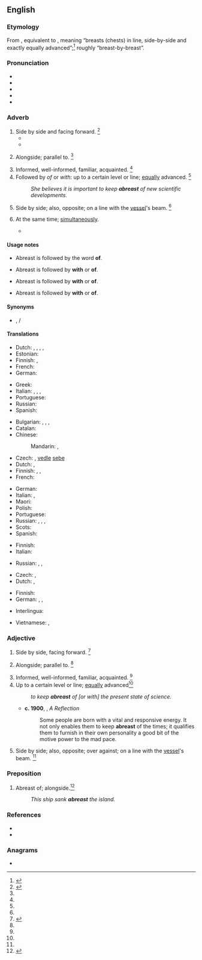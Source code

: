 ==English==
{{was wotd|2015|December|7}}

===Etymology===
From {{inh|en|enm|abrest}}, equivalent to {{prefix|en|a|t1=on, at|breast}}, meaning “breasts (chests) in line, side-by-side and exactly equally advanced”;<ref name="oetyld">{{R:Online Etymology Dictionary}}</ref> roughly “breast-by-breast”.

===Pronunciation===
* {{IPA|/əˈbɹɛst/|lang=en}}
* {{audio|en-us-abreast.ogg|Audio (US)|lang=en}}
* {{audio|en-au-abreast.ogg|Audio (AU)|lang=en}}
* {{rhymes|ɛst|lang=en}}
* {{hyphenation|abreast|lang=en}}

===Adverb===
{{en-adv|-}}

# Side by side and facing forward. {{defdate|First attested from around (1350 to 1470.)}}<ref name=SOED>{{R:SOED5|page=8}}</ref>
#* {{quote-journal
|lang=en
|date=July 15, 2012
|author=Richard Williams
|work=Guardian Unlimited
|url=http://www.guardian.co.uk/sport/2012/jul/15/tour-de-france-2012-bradley-wiggins
|title=Tour de France 2012: Carpet tacks cannot force Bradley Wiggins off track
|passage=On Sunday afternoon it was as dark as night, with barely room for two riders '''abreast''' on a gradient that touches 20%.}}
#* {{quote-book|lang=en|passage=Two men could hardly walk '''abreast'''.|author={{w|Thomas Babington Macaulay}}}}
# {{lb|en|figurative}} Alongside; parallel to. {{defdate|First attested in the mid 17<sup>th</sup> century.}}<ref name=SOED/>
# Informed, well-informed, familiar, acquainted. {{defdate|First attested in the mid 17<sup>th</sup> century.}}<ref name=SOED/>
# Followed by ''of'' or ''with'': up to a certain level or line; [[equally]] advanced. {{defdate|First attested in the mid 17<sup>th</sup> century.}}<ref name=SOED/>
#: ''She believes it is important to keep '''abreast''' of new scientific developments.''
# {{lb|en|nautical}} Side by side; also, opposite; on a line with the [[vessel]]'s beam. {{defdate|First attested in the late 17<sup>th</sup> century.}}<ref name=SOED/>
# {{lb|en|obsolete}} At the same time; [[simultaneously]].
#* {{quote-book|lang=en|author={{w|Thomas Fuller}}|title=The Church History of Britain, From the birth of Jesus Christ until the year MDCXLVIII.|edition=Third|year=1842|volume=1|page=412|passage='''Abreast''' therewith began a convocation.}}

====Usage notes====
* {{sense|nautical}} Abreast is followed by the word '''of'''.
* {{sense|alongside}} Abreast is followed by '''with''' or '''of'''.
* {{sense|informed}} Abreast is followed by '''with''' or '''of'''.
* {{sense|up to a certain level}} Abreast is followed by '''with''' or '''of'''.

====Synonyms====
* {{sense|informed}} {{l|en|apprised}}, {{l|en|up to date}}/{{l|en|up-to-date}}

====Translations====
{{trans-top|informed}}
* Dutch: {{t|nl|op de hoogte}}, {{t+|nl|bekend}}, {{t|nl|goed ingelicht}}, {{t+|nl|welingelicht}}, {{t|nl|met zijn tijd mee}}
* Estonian: {{t|et|kursis}}
* Finnish: {{t+|fi|tietoinen}}, {{t|fi|ajan tasalla}}
* French: {{t+|fr|au courant}}
* German: {{t|de|auf dem Laufenden}}
{{trans-mid}}
* Greek: {{t|el|δίπλα-δίπλα}}
* Italian: {{t+|it|aggiornato|m}}, {{t+|it|aggiornata|f}}, {{t|it|al passo}}, {{t|it|al corrente}}
* Portuguese: {{t|pt|[[bem]] [[informado]]}}
* Russian: {{t-check|ru|[[в]] [[курс|ку́рсе]]}} {{attention|ru|2=was "[[в]] [[курс|курсе]]" - assumed sum-of-parts; if an idiom, remove the wikilinks to the individual words. see [[User:Kephir/gadgets/xte#Translation_fixing]]}}
* Spanish: {{t+|es|al corriente}}
{{trans-bottom}}

{{trans-top|side by side}}
* Bulgarian: {{t+|bg|редом}}, {{t|bg|един до друг|sc=Cyrl}}, {{t|bg|на един ред|sc=Cyrl}}, {{t|bg|рамо до рамо|sc=Cyrl}}
* Catalan: {{t+|ca|ensems}}
* Chinese:
*: Mandarin: {{t+|cmn|並排|sc=Hani}}, {{t+|cmn|并排|tr=bìngpái|sc=Hani}}
* Czech: {{t|cs|bok po boku}}, [[vedle]] [[sebe]]
* Dutch: {{t|nl|zij aan zij}}, {{t|nl|naast elkaar}}
* Finnish: {{t+|fi|rinnakkain}}, {{t+|fi|vierekkäin}}, {{t|fi|vierivieressä}}
* French: {{t+|fr|côte à côte}}
{{trans-mid}}
* German: {{t+|de|beieinander}}
* Italian: {{t+|it|affiancato}}, {{t|it|di pari passo}}
* Maori: {{t|mi|upane}}
* Polish: {{t|pl|obok siebie}}
* Portuguese: {{t|pt|lado a lado}}
* Russian: {{t-check|ru|[[в]] [[ряд]]}} {{attention|ru|2=was "[[в]] [[ряд]]" - assumed sum-of-parts; if an idiom, remove the wikilinks to the individual words. see [[User:Kephir/gadgets/xte#Translation_fixing]]}}, {{t-check|ru|[[на]] [[один|одно́й]] [[линия|ли́нии]]}} {{attention|ru|2=was "[[на]] [[один|одной]] [[линия|линии]]" - assumed sum-of-parts; if an idiom, remove the wikilinks to the individual words. see [[User:Kephir/gadgets/xte#Translation_fixing]]}}, {{t+|ru|бок о́ бок}}, {{t+|ru|ря́дом}}
* Scots: {{t|sco|abreest}}
* Spanish: {{t|es|de lado a lado}}
{{trans-bottom}}

{{trans-top|nautical: side by side; also, opposite; over against; on a line with the vessel's beam}}
* Finnish: {{t|fi|kyljittäin}}
* Italian: {{t|it|al traverso}}
{{trans-mid}}
* Russian: {{t-check|ru|[[на]] [[один|одно́й]] [[линия|ли́нии]]}} {{attention|ru|2=was "[[на]] [[один|одной]] [[линия|линии]]" - assumed sum-of-parts; if an idiom, remove the wikilinks to the individual words. see [[User:Kephir/gadgets/xte#Translation_fixing]]}}, {{t|ru|[[на]] [[траверз|тра́верзе]]}}, {{t|ru|борт о́ борт}}
{{trans-bottom}}

{{trans-top|up to a certain level or line}}
* Czech: {{t|cs|na výši}}, {{t|cs|na úrovni}}
* Dutch: {{t|nl|gelijke tred houdend}}, {{t+|nl|bijblijven}}
{{trans-mid}}
* Finnish: {{t|fi|tasalla}}
* German: {{t+|de|Schritt }} {{qualifier|with [[halten]]}}, {{t|de|auf dem Laufenden}} {{qualifier|with [[bleiben]]}}, {{t|de|auf der Höhe}} {{qualifier|with [[bleiben]]}}
{{trans-bottom}}

{{checktrans-top}}
* Interlingua: {{qualifier|2}} {{t-check|ia|in fila lateral}}
{{trans-mid}}
* Vietnamese: {{t-check|vi|đi sóng hàng với nhau}}, {{t-check|vi|theo kịp thời đại}}
{{trans-bottom}}

===Adjective===
{{en-adj|-}}

# Side by side, facing forward. {{defdate|First attested from around (1350 to 1470.)}}<ref name=SOED>{{R:SOED5|page=8}}</ref>
# {{lb|en|figurative}} Alongside; parallel to. {{defdate|First attested in the mid 17<sup>th</sup> century.}}<ref name=SOED/>
# Informed, well-informed, familiar, acquainted. {{defdate|First attested in the mid 17<sup>th</sup> century.}}<ref name=SOED/>
# Up to a certain level or line; [[equally]] advanced{{defdate|First attested in the mid 17<sup>th</sup> century.}}<ref name=SOED/>
#: ''to keep '''abreast''' of [or with] the present state of science.''
#* '''c. 1900''', {{w|Kate Chopin}}, ''A Reflection''
#*: Some people are born with a vital and responsive energy. It not only enables them to keep '''abreast''' of the times; it qualifies them to furnish in their own personality a good bit of the motive power to the mad pace.
# {{lb|en|nautical}} Side by side; also, opposite; over against; on a line with the [[vessel]]'s beam. {{defdate|First attested in the late 17<sup>th</sup> century.}}<ref name=SOED/>

===Preposition===
{{en-prep}}

# Abreast of; alongside.<ref>{{R:MW3 1976|page=5}}</ref>
#: ''This ship sank '''abreast''' the island.''

===References===
* {{R:OneLook}}
* {{R:Century 1911}}
<references/>

===Anagrams===
* {{anagrams|en|a=aaberst|Baaster|Sabater|Tabares|abaters}}